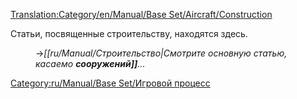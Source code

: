 [[Translation:Category/en/Manual/Base Set/Aircraft/Construction]]


Статьи, посвященные строительству, находятся здесь.
:→''[[ru/Manual/Строительство|Смотрите основную статью, касаемо '''сооружений]]'''...''

[[Category:ru/Manual/Base Set/Игровой процесс]]